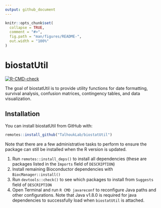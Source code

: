 ```yaml
---
output: github_document
---
```


<!-- README.md is generated from README.Rmd. Please edit that file -->

```r
knitr::opts_chunk$set(
  collapse = TRUE,
  comment = "#>",
  fig.path = "man/figures/README-",
  out.width = "100%"
)
```
# biostatUtil

<!-- badges: start -->
[![R-CMD-check](https://github.com/TalhoukLab/biostatUtil/workflows/R-CMD-check/badge.svg)](https://github.com/TalhoukLab/biostatUtil/actions)
<!-- badges: end -->

The goal of biostatUtil is to provide utility functions for date formatting, survival analysis, confusion matrices, contingency tables, and data visualization.

## Installation

You can install biostatUtil from GitHub with:

``` r
remotes::install_github("TalhoukLab/biostatUtil")
```
Note that there are a few administrative tasks to perform to ensure the package can still be installed when the R version is updated.

1. Run `remotes::install_deps()` to install all dependencies (these are packages listed in the `Imports` field of `DESCRIPTION`)
2. Install remaining Bioconductor dependencies with `BiocManager::install()`
3. Run `devtools::check()` to see which packages to install from `Suggests` field of `DESCRIPTION`
4. Open Terminal and run `R CMD javareconf` to reconfigure Java paths and other configurations. Note that Java v1.8.0 is required for java dependencies to successfully load when `biostatUtil` is attached.
